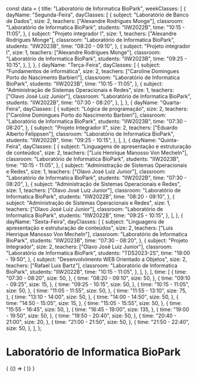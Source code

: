 const data = {
  title: "Laboratório de Informatica BioPark",
  weekClasses: [
    {
      dayName: "Segunda-Feira",
      dayClasses: [
        {
          subject: "Laboratório de Banco de Dados",
          size: 2,
          teachers: ["Alexandre Rodrigues Monge"],
          classroom: "Laboratório de Informatica BioPark",
          students: "IIW2022B",
          time: "10:15 - 11:05",
        },
        {
          subject: "Projeto integrador I",
          size: 1,
          teachers: ["Alexandre Rodrigues Monge"],
          classroom: "Laboratório de Informatica BioPark",
          students: "IIW2023B",
          time: "08:20 - 09:10",
        },
        {
          subject: "Projeto integrador I",
          size: 1,
          teachers: ["Alexandre Rodrigues Monge"],
          classroom: "Laboratório de Informatica BioPark",
          students: "IIW2023B",
          time: "09:25 - 10:15",
        },
      ],
    },
    {
      dayName: "Terça-Feira",
      dayClasses: [
        {
          subject: "Fundamentos de informática",
          size: 2,
          teachers: ["Caroline Domingues Porto do Nascimento Barbieri"],
          classroom: "Laboratório de Informatica BioPark",
          students: "IIW2023B",
          time: "10:15 - 11:05",
        },
        {
          subject: "Administração de Sistemas Operacionais e Redes",
          size: 1,
          teachers: ["Olavo José Luiz Junior"],
          classroom: "Laboratório de Informatica BioPark",
          students: "IIW2022B",
          time: "07:30 - 08:20",
        },
      ],
    },
    {
      dayName: "Quarta-Feira",
      dayClasses: [
        {
          subject: "Lógica de programação",
          size: 2,
          teachers: ["Caroline Domingues Porto do Nascimento Barbieri"],
          classroom: "Laboratório de Informatica BioPark",
          students: "IIW2023B",
          time: "07:30 - 08:20",
        },
        {
          subject: "Projeto Integrador II",
          size: 2,
          teachers: ["Eduardo Alberto Felippsen"],
          classroom: "Laboratório de Informatica BioPark",
          students: "IIW2022B",
          time: "09:25 - 10:15",
        },
      ],
    },
    {
      dayName: "Quinta-Feira",
      dayClasses: [
        {
          subject: "Linguagens de apresentação e estruturação de conteúdos",
          size: 2,
          teachers: ["Luis Henrique Manosso Von Mecheln"],
          classroom: "Laboratório de Informatica BioPark",
          students: "IIW2023B",
          time: "10:15 - 11:05",
        },
        {
          subject: "Administração de Sistemas Operacionais e Redes",
          size: 1,
          teachers: ["Olavo José Luiz Junior"],
          classroom: "Laboratório de Informatica BioPark",
          students: "IIW2022B",
          time: "07:30 - 08:20",
        },
        {
          subject: "Administração de Sistemas Operacionais e Redes",
          size: 1,
          teachers: ["Olavo José Luiz Junior"],
          classroom: "Laboratório de Informatica BioPark",
          students: "IIW2022B",
          time: "08:20 - 09:10",
        },
        {
          subject: "Administração de Sistemas Operacionais e Redes",
          size: 1,
          teachers: ["Olavo José Luiz Junior"],
          classroom: "Laboratório de Informatica BioPark",
          students: "IIW2022B",
          time: "09:25 - 10:15",
        },
      ],
    },
    {
      dayName: "Sexta-Feira",
      dayClasses: [
        {
          subject: "Linguagens de apresentação e estruturação de conteúdos",
          size: 2,
          teachers: ["Luis Henrique Manosso Von Mecheln"],
          classroom: "Laboratório de Informatica BioPark",
          students: "IIW2023B",
          time: "07:30 - 08:20",
        },
        {
          subject: "Projeto Integrador",
          size: 2,
          teachers: ["Olavo José Luiz Junior"],
          classroom: "Laboratório de Informatica BioPark",
          students: "TDS2023-2S",
          time: "19:00 - 19:50",
        },
        {
          subject: "Desenvolvimento WEB Orientado a Objetos",
          size: 2,
          teachers: ["Rafael Luis Bartz"],
          classroom: "Laboratório de Informatica BioPark",
          students: "IIW2022B",
          time: "10:15 - 11:05",
        },
      ],
    },
  ],
  time: [
    {
      time: "07:30 - 08:20",
      size: 50,
    },
    {
      time: "08:20 - 09:10",
      size: 50,
    },
    {
      time: "09:10 - 09:25",
      size: 15,
    },
    {
      time: "09:25 - 10:15",
      size: 50,
    },
    {
      time: "10:15 - 11:05",
      size: 50,
    },
    {
      time: "11:05 - 11:55",
      size: 50,
    },
    {
      time: "11:55 - 13:10",
      size: 75,
    },
    {
      time: "13:10 - 14:00",
      size: 50,
    },
    {
      time: "14:00 - 14:50",
      size: 50,
    },
    {
      time: "14:50 - 15:05",
      size: 15,
    },
    {
      time: "15:05 - 15:55",
      size: 50,
    },
    {
      time: "15:55 - 16:45",
      size: 50,
    },
    {
      time: "16:45 - 19:00",
      size: 135,
    },
    {
      time: "19:00 - 19:50",
      size: 50,
    },
    {
      time: "19:50 - 20:40",
      size: 50,
    },
    {
      time: "20:40 - 21:00",
      size: 20,
    },
    {
      time: "21:00 - 21:50",
      size: 50,
    },
    {
      time: "21:50 - 22:40",
      size: 50,
    },
  ],
};

# Laboratório de Informatica BioPark

<div>
  {
    <BrowserOnly>
      {() => (
        <Grid
          title={data.title}
          weekClasses={data.weekClasses}
          time={data.time}
        />
      )}
    </BrowserOnly>
  }
</div>
